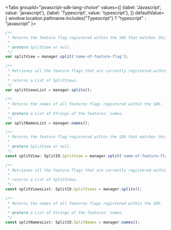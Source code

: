 
<Tabs
  groupId="javascript-sdk-lang-choice"
  values={[
    {label: 'Javascript', value: 'javascript'},
    {label: 'Typescript', value: 'typescript'},
  ]} defaultValue={ window.location.pathname.includes("Typescript") ? "typescript" : "javascript" }>
  <TabItem value="javascript">

```javascript
/**
 * Returns the feature flag registered within the SDK that matches this name.
 *
 * @return SplitView or null.
 */
var splitView = manager.split('name-of-feature-flag');
 
/**
 * Retrieves all the feature flags that are currently registered within the SDK.
 *
 * returns a List of SplitViews.
 */
var splitViewsList = manager.splits();
 
/** 
 * Returns the names of all features flags registered within the SDK.
 *
 * @return a List of Strings of the features' names.
 */
var splitNamesList = manager.names();
```

  </TabItem>
  <TabItem value="typescript">

```javascript
/**
 * Returns the feature flag registered within the SDK that matches this name.
 *
 * @return SplitView or null.
 */
const splitView: SplitIO.SplitView = manager.split('name-of-feature-flag');
 
/**
 * Retrieves all the feature flags that are currently registered within the SDK.
 *
 * returns a List of SplitViews.
 */
const splitViewsList: SplitIO.SplitViews = manager.splits();
 
/** 
 * Returns the names of all features flags registered within the SDK.
 *
 * @return a List of Strings of the features' names.
 */
const splitNamesList: SplitIO.SplitNames = manager.names();
```

  </TabItem>
</Tabs>